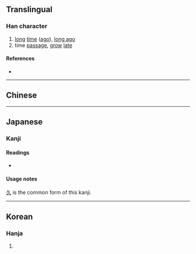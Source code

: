 {{character info/new}}
{{also|久}}<!-- may be replaced by zh-forms -->
==Translingual==

===Han character===
{{Han char|rn=4|rad=丿|as=02|sn=3|four=|canj=VO|ids=⿰⿸𠃋丿乀}}

# [[long]] [[time]] ([[ago]]), [[long ago]]
# time [[passage]], [[grow]] [[late]]

====References====
* {{Han ref|kx=0082.010|dkj=00119|hdz=10051.020|uh=4E46|ud=20038}}

----

==Chinese==
{{zh-see|久|v}}

----

==Japanese==

===Kanji===
{{ja-kanji|grade=|rs=丿02}}

====Readings====
* {{ja-readings|on=[[きゅう]] (kyū), [[く]] (ku)|kun=[[ひさしい]] (hisashii)}}

====Usage notes====
[[久]] is the common form of this kanji.

----

==Korean==

===Hanja===
{{ko-hanja|hangeul=구|rv=gu|mr=ku}}

# {{defn|lang=ko|sort=丿02}}